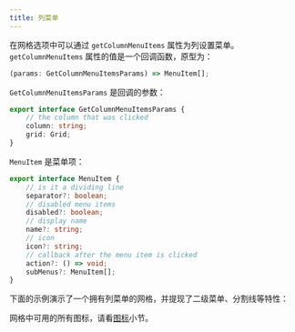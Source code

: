 ```yaml
---
title: 列菜单
---
```



在网格选项中可以通过 `getColumnMenuItems` 属性为列设置菜单。`getColumnMenuItems` 属性的值是一个回调函数，原型为：

```typescript
(params: GetColumnMenuItemsParams) => MenuItem[];
```

`GetColumnMenuItemsParams` 是回调的参数：

```typescript
export interface GetColumnMenuItemsParams {
    // the column that was clicked
    column: string;
    grid: Grid;
}
```

`MenuItem` 是菜单项：

```typescript
export interface MenuItem {
    // is it a dividing line
    separator?: boolean;
    // disabled menu items
    disabled?: boolean;
    // display name
    name?: string;
    // icon
    icon?: string;
    // callback after the menu item is clicked
    action?: () => void;
    subMenus?: MenuItem[];
}
```

下面的示例演示了一个拥有列菜单的网格，并提现了二级菜单、分割线等特性：

<Codesandbox id="column-menu-jvjs4" />

网格中可用的所有图标，请看[图标](../others/icons.mdx)小节。
